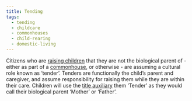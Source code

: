 ```yaml
---
title: Tending
tags:
  - tending
  - childcare
  - commonhouses
  - child-rearing
  - domestic-living
---
```

Citizens who are [raising children](parenting) that they are not the biological
parent of - either as part of a [commonhouse](commonhouses), or otherwise - are
assuming a cultural role known as ‘tender’. Tenders are functionally the
child’s parent and caregiver, and assume responsibility for raising them while
they are within their care. Children will use the [title auxiliary](auxiliary-names/titles) 
them ‘Tender’ as they would call their biological parent ‘Mother’ or ‘Father’.
